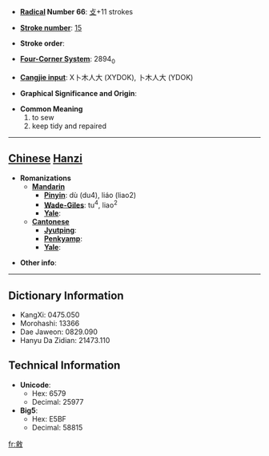 * '''[[Wiktionary:Chinese radical index| Radical]] Number 66''': [[Wiktionary:Chinese radical index 攴|攴]]+11 strokes

* '''[[Wiktionary:Chinese total strokes index|Stroke number]]''': [[Wiktionary:Chinese total strokes index 15|15]]

* '''Stroke order''': 

* '''[[Wiktionary:Chinese four corner index|Four-Corner System]]''': 2894<sub>0</sub>

* '''[[Wiktionary:Chinese Cangjie index|Cangjie input]]''': X卜木人大 (XYDOK), 卜木人大 (YDOK)

* '''Graphical Significance and Origin''': 

* '''Common Meaning'''
*#to sew
*# keep tidy and repaired


----

== [[Chinese]] [[Hanzi]] ==

* '''Romanizations'''
** '''[[Mandarin]]'''
*** '''[[Pinyin]]''': dù (du4), liáo (liao2)
*** '''[[Wade-Giles]]''': tu<sup>4</sup>, liao<sup>2</sup>
*** '''[[Yale]]''': 
** '''[[Cantonese]]'''
*** '''[[Jyutping]]''':
*** '''[[Penkyamp]]''': 
*** '''[[Yale]]''': 

* '''Other info''': 

----

== Dictionary Information ==

* KangXi: 0475.050
* Morohashi: 13366
* Dae Jaweon: 0829.090
* Hanyu Da Zidian: 21473.110

== Technical Information ==

* '''Unicode''':
** Hex: 6579
** Decimal: 25977
* '''Big5''':
** Hex: E5BF
** Decimal: 58815

[[fr:敹]]